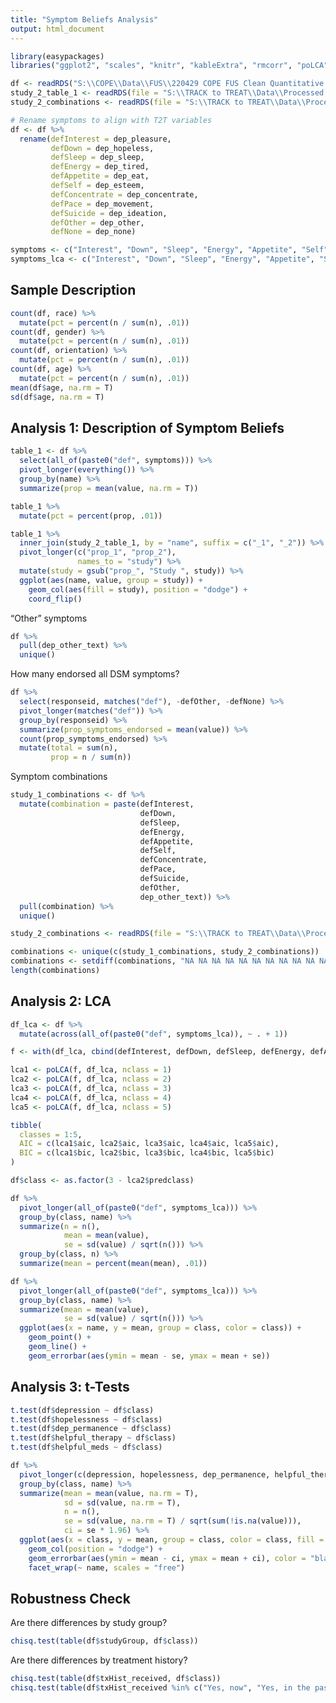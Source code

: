 ```yaml
---
title: "Symptom Beliefs Analysis"
output: html_document
---
```


```r
library(easypackages)
libraries("ggplot2", "scales", "knitr", "kableExtra", "rmcorr", "poLCA", "broom", "tidyverse")

df <- readRDS("S:\\COPE\\Data\\FUS\\220429 COPE FUS Clean Quantitative Responses.rds")
study_2_table_1 <- readRDS(file = "S:\\TRACK to TREAT\\Data\\Processed Data\\Table 1.rds")
study_2_combinations <- readRDS(file = "S:\\TRACK to TREAT\\Data\\Processed Data\\Combinations.rds")

# Rename symptoms to align with T2T variables
df <- df %>%
  rename(defInterest = dep_pleasure,
         defDown = dep_hopeless,
         defSleep = dep_sleep,
         defEnergy = dep_tired,
         defAppetite = dep_eat,
         defSelf = dep_esteem,
         defConcentrate = dep_concentrate,
         defPace = dep_movement,
         defSuicide = dep_ideation,
         defOther = dep_other,
         defNone = dep_none)

symptoms <- c("Interest", "Down", "Sleep", "Energy", "Appetite", "Self", "Concentrate", "Pace", "Suicide", "Other", "None")
symptoms_lca <- c("Interest", "Down", "Sleep", "Energy", "Appetite", "Self", "Concentrate", "Pace", "Suicide")
```

## Sample Description

```r
count(df, race) %>%
  mutate(pct = percent(n / sum(n), .01))
count(df, gender) %>%
  mutate(pct = percent(n / sum(n), .01))
count(df, orientation) %>%
  mutate(pct = percent(n / sum(n), .01))
count(df, age) %>%
  mutate(pct = percent(n / sum(n), .01))
mean(df$age, na.rm = T)
sd(df$age, na.rm = T)
```

## Analysis 1: Description of Symptom Beliefs

```r
table_1 <- df %>%
  select(all_of(paste0("def", symptoms))) %>%
  pivot_longer(everything()) %>%
  group_by(name) %>%
  summarize(prop = mean(value, na.rm = T))

table_1 %>%
  mutate(pct = percent(prop, .01))
```

```r
table_1 %>%
  inner_join(study_2_table_1, by = "name", suffix = c("_1", "_2")) %>%
  pivot_longer(c("prop_1", "prop_2"),
               names_to = "study") %>%
  mutate(study = gsub("prop_", "Study ", study)) %>%
  ggplot(aes(name, value, group = study)) +
    geom_col(aes(fill = study), position = "dodge") +
    coord_flip()
```

"Other" symptoms

```r
df %>%
  pull(dep_other_text) %>%
  unique()
```

How many endorsed all DSM symptoms?

```r
df %>%
  select(responseid, matches("def"), -defOther, -defNone) %>%
  pivot_longer(matches("def")) %>%
  group_by(responseid) %>%
  summarize(prop_symptoms_endorsed = mean(value)) %>%
  count(prop_symptoms_endorsed) %>%
  mutate(total = sum(n),
         prop = n / sum(n))
```

Symptom combinations

```r
study_1_combinations <- df %>%
  mutate(combination = paste(defInterest,
                             defDown,
                             defSleep,
                             defEnergy,
                             defAppetite,
                             defSelf,
                             defConcentrate,
                             defPace,
                             defSuicide,
                             defOther,
                             dep_other_text)) %>%
  pull(combination) %>%
  unique()

study_2_combinations <- readRDS(file = "S:\\TRACK to TREAT\\Data\\Processed Data\\Combinations.rds")

combinations <- unique(c(study_1_combinations, study_2_combinations))
combinations <- setdiff(combinations, "NA NA NA NA NA NA NA NA NA NA NA")
length(combinations)
```

## Analysis 2: LCA

```r
df_lca <- df %>%
  mutate(across(all_of(paste0("def", symptoms_lca)), ~ . + 1))

f <- with(df_lca, cbind(defInterest, defDown, defSleep, defEnergy, defAppetite, defSelf, defConcentrate, defPace, defSuicide)) ~ 1

lca1 <- poLCA(f, df_lca, nclass = 1)
lca2 <- poLCA(f, df_lca, nclass = 2)
lca3 <- poLCA(f, df_lca, nclass = 3)
lca4 <- poLCA(f, df_lca, nclass = 4)
lca5 <- poLCA(f, df_lca, nclass = 5)

tibble(
  classes = 1:5,
  AIC = c(lca1$aic, lca2$aic, lca3$aic, lca4$aic, lca5$aic),
  BIC = c(lca1$bic, lca2$bic, lca3$bic, lca4$bic, lca5$bic)
)

df$class <- as.factor(3 - lca2$predclass)
```

```r
df %>%
  pivot_longer(all_of(paste0("def", symptoms_lca))) %>%
  group_by(class, name) %>%
  summarize(n = n(),
            mean = mean(value),
            se = sd(value) / sqrt(n())) %>%
  group_by(class, n) %>%
  summarize(mean = percent(mean(mean), .01))
```

```r
df %>%
  pivot_longer(all_of(paste0("def", symptoms_lca))) %>%
  group_by(class, name) %>%
  summarize(mean = mean(value),
            se = sd(value) / sqrt(n())) %>%
  ggplot(aes(x = name, y = mean, group = class, color = class)) +
    geom_point() +
    geom_line() +
    geom_errorbar(aes(ymin = mean - se, ymax = mean + se))
```

## Analysis 3: t-Tests

```r
t.test(df$depression ~ df$class)
t.test(df$hopelessness ~ df$class)
t.test(df$dep_permanence ~ df$class)
t.test(df$helpful_therapy ~ df$class)
t.test(df$helpful_meds ~ df$class)
```

```r
df %>%
  pivot_longer(c(depression, hopelessness, dep_permanence, helpful_therapy, helpful_meds)) %>%
  group_by(class, name) %>%
  summarize(mean = mean(value, na.rm = T),
            sd = sd(value, na.rm = T),
            n = n(),
            se = sd(value, na.rm = T) / sqrt(sum(!is.na(value))),
            ci = se * 1.96) %>%
  ggplot(aes(x = class, y = mean, group = class, color = class, fill = class)) +
    geom_col(position = "dodge") +
    geom_errorbar(aes(ymin = mean - ci, ymax = mean + ci), color = "black") +
    facet_wrap(~ name, scales = "free")
```

## Robustness Check

Are there differences by study group?

```r
chisq.test(table(df$studyGroup, df$class))
```

Are there differences by treatment history?

```r
chisq.test(table(df$txHist_received, df$class))
chisq.test(table(df$txHist_received %in% c("Yes, now", "Yes, in the past"), df$class))
```
